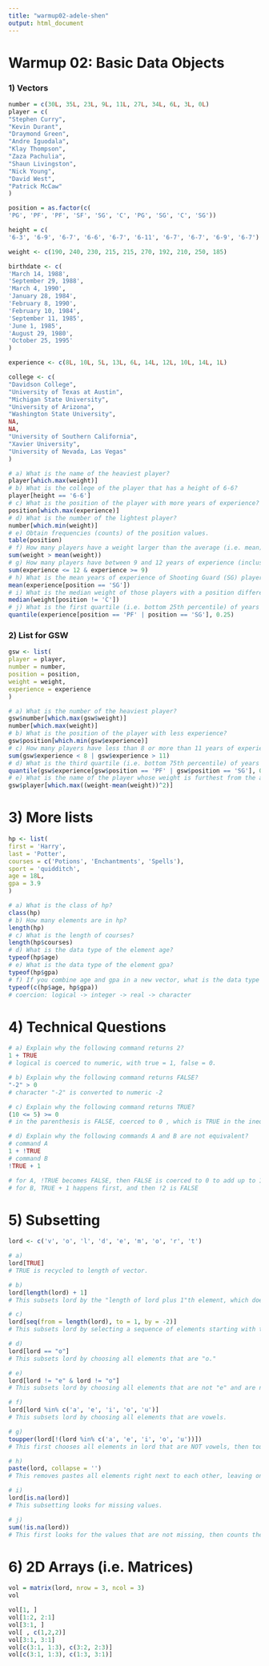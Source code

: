 ```yaml
---
title: "warmup02-adele-shen"
output: html_document
---
```

# Warmup 02: Basic Data Objects

### 1) Vectors
```r
number = c(30L, 35L, 23L, 9L, 11L, 27L, 34L, 6L, 3L, 0L)
player = c(
"Stephen Curry",
"Kevin Durant",
"Draymond Green",
"Andre Iguodala",
"Klay Thompson",
"Zaza Pachulia",
"Shaun Livingston",
"Nick Young",
"David West",
"Patrick McCaw"
)

position = as.factor(c(
'PG', 'PF', 'PF', 'SF', 'SG', 'C', 'PG', 'SG', 'C', 'SG'))

height = c(
'6-3', '6-9', '6-7', '6-6', '6-7', '6-11', '6-7', '6-7', '6-9', '6-7')

weight <- c(190, 240, 230, 215, 215, 270, 192, 210, 250, 185)

birthdate <- c(
'March 14, 1988',
'September 29, 1988',
'March 4, 1990',
'January 28, 1984',
'February 8, 1990',
'February 10, 1984',
'September 11, 1985',
'June 1, 1985',
'August 29, 1980',
'October 25, 1995'
)

experience <- c(8L, 10L, 5L, 13L, 6L, 14L, 12L, 10L, 14L, 1L)

college <- c(
"Davidson College",
"University of Texas at Austin",
"Michigan State University",
"University of Arizona",
"Washington State University",
NA,
NA,
"University of Southern California",
"Xavier University",
"University of Nevada, Las Vegas"
)
```

```r
# a) What is the name of the heaviest player?
player[which.max(weight)]
# b) What is the college of the player that has a height of 6-6?
player[height == '6-6']
# c) What is the position of the player with more years of experience?
position[which.max(experience)]
# d) What is the number of the lightest player?
number[which.min(weight)]
# e) Obtain frequencies (counts) of the position values.
table(position)
# f) How many players have a weight larger than the average (i.e. mean) weight?
sum(weight > mean(weight))
# g) How many players have between 9 and 12 years of experience (inclusive)?
sum(experience <= 12 & experience >= 9)
# h) What is the mean years of experience of Shooting Guard (SG) players?
mean(experience[position == 'SG'])
# i) What is the median weight of those players with a position different of Center (C)?
median(weight[position != 'C'])
# j) What is the first quartile (i.e. bottom 25th percentile) of years of experience among Power Forwards (PF) and Shooting Guards (SG)
quantile(experience[position == 'PF' | position == 'SG'], 0.25)
```


### 2) List for GSW
```r
gsw <- list(
player = player,
number = number,
position = position,
weight = weight,
experience = experience
)
```

```r
# a) What is the number of the heaviest player?
gsw$number[which.max(gsw$weight)]
number[which.max(weight)]
# b) What is the position of the player with less experience?
gsw$position[which.min(gsw$experience)]
# c) How many players have less than 8 or more than 11 years of experience?
sum(gsw$experience < 8 | gsw$experience > 11)
# d) What is the third quartile (i.e. bottom 75th percentile) of years of experience among Power Forwards (PF) and Shooting Guards (SG)
quantile(gsw$experience[gsw$position == 'PF' | gsw$position == 'SG'], 0.75)
# e) What is the name of the player whose weight is furthest from the average weight (of all players)?
gsw$player[which.max((weight-mean(weight))^2)]
```

# 3) More lists
```r
hp <- list(
first = 'Harry',
last = 'Potter',
courses = c('Potions', 'Enchantments', 'Spells'),
sport = 'quidditch',
age = 18L,
gpa = 3.9
)
```

```r
# a) What is the class of hp?
class(hp)
# b) How many elements are in hp?
length(hp)
# c) What is the length of courses?
length(hp$courses)
# d) What is the data type of the element age?
typeof(hp$age)
# e) What is the data type of the element gpa?
typeof(hp$gpa)
# f) If you combine age and gpa in a new vector, what is the data type of this vector?
typeof(c(hp$age, hp$gpa))
# coercion: logical -> integer -> real -> character
```

# 4) Technical Questions
```r
# a) Explain why the following command returns 2?
1 + TRUE
# logical is coerced to numeric, with true = 1, false = 0.

# b) Explain why the following command returns FALSE?
"-2" > 0
# character "-2" is converted to numeric -2

# c) Explain why the following command returns TRUE?
(10 <= 5) >= 0
# in the parenthesis is FALSE, coerced to 0 , which is TRUE in the inequality 0 >=0.

# d) Explain why the following commands A and B are not equivalent?
# command A
1 + !TRUE
# command B
!TRUE + 1

# for A, !TRUE becomes FALSE, then FALSE is coerced to 0 to add up to 1
# for B, TRUE + 1 happens first, and then !2 is FALSE
```

# 5) Subsetting
```r
lord <- c('v', 'o', 'l', 'd', 'e', 'm', 'o', 'r', 't')

# a) 
lord[TRUE]
# TRUE is recycled to length of vector.

# b) 
lord[length(lord) + 1]
# This subsets lord by the "length of lord plus 1"th element, which doesn't exist in lord.

# c) 
lord[seq(from = length(lord), to = 1, by = -2)]
# This subsets lord by selecting a sequence of elements starting with the last, ending with the first, going backwards by 2.

# d) 
lord[lord == "o"]
# This subsets lord by choosing all elements that are "o."

# e) 
lord[lord != "e" & lord != "o"]
# This subsets lord by choosing all elements that are not "e" and are not "o" and returning a vector of those values.

# f) 
lord[lord %in% c('a', 'e', 'i', 'o', 'u')]
# This subsets lord by choosing all elements that are vowels.

# g) 
toupper(lord[!(lord %in% c('a', 'e', 'i', 'o', 'u'))])
# This first chooses all elements in lord that are NOT vowels, then toupper changes the remaining elements to upper case.

# h) 
paste(lord, collapse = '')
# This removes pastes all elements right next to each other, leaving only what we put in between the '' between the elements, which in this case was nothing. 

# i) 
lord[is.na(lord)]
# This subsetting looks for missing values.

# j) 
sum(!is.na(lord))
# This first looks for the values that are not missing, then counts the number of elements.

```

# 6) 2D Arrays (i.e. Matrices)
```r
vol = matrix(lord, nrow = 3, ncol = 3)
vol
```

```r
vol[1, ]
vol[1:2, 2:1]
vol[3:1, ]
vol[ , c(1,2,2)]
vol[3:1, 3:1]
vol[c(3:1, 1:3), c(3:2, 2:3)]
vol[c(3:1, 1:3), c(1:3, 3:1)]
```

